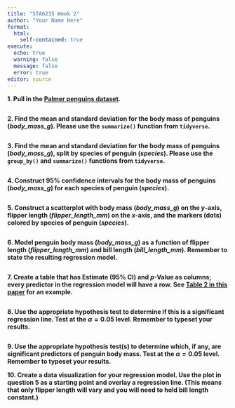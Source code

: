 ```yaml
---
title: "STA6235 Week 2"
author: "Your Name Here"
format: 
  html:
    self-contained: true
execute:
  echo: true
  warning: false
  message: false
  error: true
editor: source
---
```


**1. Pull in the [Palmer penguins dataset](https://allisonhorst.github.io/palmerpenguins/).**

```r

```

**2. Find the mean and standard deviation for the body mass of penguins (*body_mass_g*). Please use the `summarize()` function from `tidyverse`.**

```r

```

**3. Find the mean and standard deviation for the body mass of penguins (*body_mass_g*), split by species of penguin (*species*). Please use the `group_by()` and `summarize()` functions from `tidyverse`.**

```r

```

**4. Construct 95% confidence intervals for the body mass of penguins (*body_mass_g*) for each species of penguin (*species*).**

```r

```

**5. Construct a scatterplot with body mass (*body_mass_g*) on the *y*-axis, flipper length (*flipper_length_mm*) on the *x*-axis, and the markers (dots) colored by species of penguin (*species*).**

```r

```

**6. Model penguin body mass (*body_mass_g*) as a function of flipper length (*flipper_length_mm*) and bill length (*bill_length_mm*). Remember to state the resulting regression model.**

```r

```

**7. Create a table that has Estimate (95% CI) and *p*-Value as columns; every predictor in the regression model will have a row. See [Table 2 in this paper](https://www.ncbi.nlm.nih.gov/pmc/articles/PMC4742426/) for an example.**

<!-- Hint: tablesgenerator.com is wonderful for helping us create tables! Either markdown or HTML tables will work. There is more flexibility with HTML tables in terms of formatting :) -->

```r

```

**8. Use the appropriate hypothesis test to determine if this is a significant regression line. Test at the $\alpha=0.05$ level. Remember to typeset your results.**

```r

```

**9. Use the appropriate hypothesis test(s) to determine which, if any, are significant predictors of penguin body mass. Test at the $\alpha=0.05$ level. Remember to typeset your results.**

**10. Create a data visualization for your regression model. Use the plot in question 5 as a starting point and overlay a regression line. (This means that only flipper length will vary and you will need to hold bill length constant.)**

```r

```


















